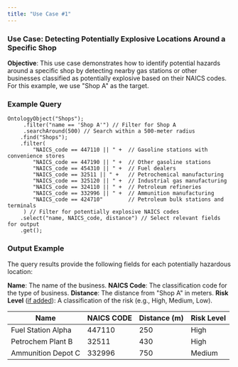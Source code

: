 ```yaml
---
title: "Use Case #1"
---
```


### Use Case: Detecting Potentially Explosive Locations Around a Specific Shop

**Objective**: This use case demonstrates how to identify potential hazards around a specific shop by detecting nearby gas stations or other businesses classified as potentially explosive based on their NAICS codes. For this example, we use "Shop A" as the target.

### **Example Query**

```
OntologyObject("Shops");
     .filter("name == 'Shop A'") // Filter for Shop A
     .searchAround(500) // Search within a 500-meter radius
    .find("Shops");
    .filter(
        "NAICS_code == 447110 || " +  // Gasoline stations with convenience stores
        "NAICS_code == 447190 || " +  // Other gasoline stations
        "NAICS_code == 454310 || " +  // Fuel dealers
        "NAICS_code == 32511 || " +   // Petrochemical manufacturing
        "NAICS_code == 325120 || " +  // Industrial gas manufacturing
        "NAICS_code == 324110 || " +  // Petroleum refineries
        "NAICS_code == 332996 || " +  // Ammunition manufacturing
        "NAICS_code == 424710"        // Petroleum bulk stations and terminals
     ) // Filter for potentially explosive NAICS codes
    .select("name, NAICS_code, distance") // Select relevant fields for output
    .get();
```

### **Output Example**

The query results provide the following fields for each potentially hazardous location:

**Name**: The name of the business.
**NAICS Code**: The classification code for the type of business.
**Distance**: The distance from "Shop A" in meters.
**Risk Level** (<u>if added</u>): A classification of the risk (e.g., High, Medium, Low).

| Name               | NAICS CODE | Distance (m) | Risk Level |
| ------------------ | ---------- | ------------ | ---------- |
| Fuel Station Alpha | 447110     | 250          | High       |
| Petrochem Plant B  | 32511      | 430          | High       |
| Ammunition Depot C | 332996     | 750          | Medium     |